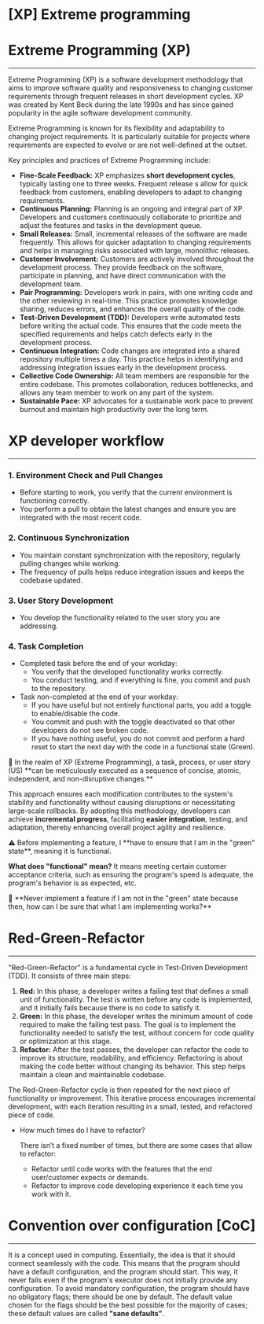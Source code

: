 # [XP] Extreme programming

# Extreme Programming (XP)

---

Extreme Programming (XP) is a software development methodology that aims to improve software quality and responsiveness to changing customer requirements through frequent releases in short development cycles. XP was created by Kent Beck during the late 1990s and has since gained popularity in the agile software development community.

Extreme Programming is known for its flexibility and adaptability to changing project requirements. It is particularly suitable for projects where requirements are expected to evolve or are not well-defined at the outset.

Key principles and practices of Extreme Programming include:

- **Fine-Scale Feedback:** XP emphasizes **short development cycles**, typically lasting one to three weeks. Frequent release s allow for quick feedback from customers, enabling developers to adapt to changing requirements.
- **Continuous Planning:** Planning is an ongoing and integral part of XP. Developers and customers continuously collaborate to prioritize and adjust the features and tasks in the development queue.
- **Small Releases:** Small, incremental releases of the software are made frequently. This allows for quicker adaptation to changing requirements and helps in managing risks associated with large, monolithic releases.
- **Customer Involvement:** Customers are actively involved throughout the development process. They provide feedback on the software, participate in planning, and have direct communication with the development team.
- **Pair Programming:** Developers work in pairs, with one writing code and the other reviewing in real-time. This practice promotes knowledge sharing, reduces errors, and enhances the overall quality of the code.
- **Test-Driven Development (TDD):** Developers write automated tests before writing the actual code. This ensures that the code meets the specified requirements and helps catch defects early in the development process.
- **Continuous Integration:** Code changes are integrated into a shared repository multiple times a day. This practice helps in identifying and addressing integration issues early in the development process.
- **Collective Code Ownership:** All team members are responsible for the entire codebase. This promotes collaboration, reduces bottlenecks, and allows any team member to work on any part of the system.
- **Sustainable Pace:** XP advocates for a sustainable work pace to prevent burnout and maintain high productivity over the long term.

# XP developer workflow

---

### 1. Environment Check and Pull Changes

- Before starting to work, you verify that the current environment is functioning correctly.
- You perform a pull to obtain the latest changes and ensure you are integrated with the most recent code.

### 2. Continuous Synchronization

- You maintain constant synchronization with the repository, regularly pulling changes while working.
- The frequency of pulls helps reduce integration issues and keeps the codebase updated.

### 3. User Story Development

- You develop the functionality related to the user story you are addressing.

### 4. Task Completion

- Completed task before the end of your workday:
    - You verify that the developed functionality works correctly.
    - You conduct testing, and if everything is fine, you commit and push to the repository.
- Task non-completed at the end of your workday:
    - If you have useful but not entirely functional parts, you add a toggle to enable/disable the code.
    - You commit and push with the toggle deactivated so that other developers do not see broken code.
    - If you have nothing useful, you do not commit and perform a hard reset to start the next day with the code in a functional state (Green).

<aside>
📌 In the realm of XP (Extreme Programming), a task, process, or user story (US) **can be meticulously executed as a sequence of concise, atomic, independent, and non-disruptive changes.** 

This approach ensures each modification contributes to the system's stability and functionality without causing disruptions or necessitating large-scale rollbacks. By adopting this methodology, developers can achieve **incremental progress**, facilitating **easier integration**, testing, and adaptation, thereby enhancing overall project agility and resilience.

</aside>

<aside>
⚠️ Before implementing a feature, I **have to ensure that I am in the "green" state**, meaning it is functional. 

**What does "functional" mean?** It means meeting certain customer acceptance criteria, such as ensuring the program's speed is adequate, the program's behavior is as expected, etc.

</aside>

<aside>
🚨 **Never implement a feature if I am not in the "green" state because then, how can I be sure that what I am implementing works?**

</aside>

# Red-Green-Refactor

---

"Red-Green-Refactor" is a fundamental cycle in Test-Driven Development (TDD). It consists of three main steps:

1. **Red:** In this phase, a developer writes a failing test that defines a small unit of functionality. The test is written before any code is implemented, and it initially fails because there is no code to satisfy it.
2. **Green:** In this phase, the developer writes the minimum amount of code required to make the failing test pass. The goal is to implement the functionality needed to satisfy the test, without concern for code quality or optimization at this stage.
3. **Refactor:** After the test passes, the developer can refactor the code to improve its structure, readability, and efficiency. Refactoring is about making the code better without changing its behavior. This step helps maintain a clean and maintainable codebase.

The Red-Green-Refactor cycle is then repeated for the next piece of functionality or improvement. This iterative process encourages incremental development, with each iteration resulting in a small, tested, and refactored piece of code.

- How much times do I have to refactor?
    
    There isn’t a fixed number of times, but there are some cases that allow to refactor:
    
    - Refactor until code works with the features that the end user/customer expects or demands.
    - Refactor to improve code developing experience it each time you work with it.

# Convention over configuration [CoC]

---

It is a concept used in computing. Essentially, the idea is that it should connect seamlessly with the code. This means that the program should have a default configuration, and the program should start. This way, it never fails even if the program's executor does not initially provide any configuration. To avoid mandatory configuration, the program should have no obligatory flags; there should be one by default. The default value chosen for the flags should be the best possible for the majority of cases; these default values are called **"sane defaults”**.